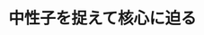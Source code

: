 ﻿---
title: "中性子を捉えて核心に迫る"
category: "環境・社会理工学院"
vol: "54"
interviewee: "井頭 政之 "
url: ""
tags: []
pdf: "54-1.pdf"
career: ""
preface: "中性子捕獲の起こりやすさを表す中性子捕獲断面積。その測定を通じ、中性子捕獲反応の起こりやすさが中性子の速さに比例するというv則の実証に成功した井頭を紹介する。"
---
